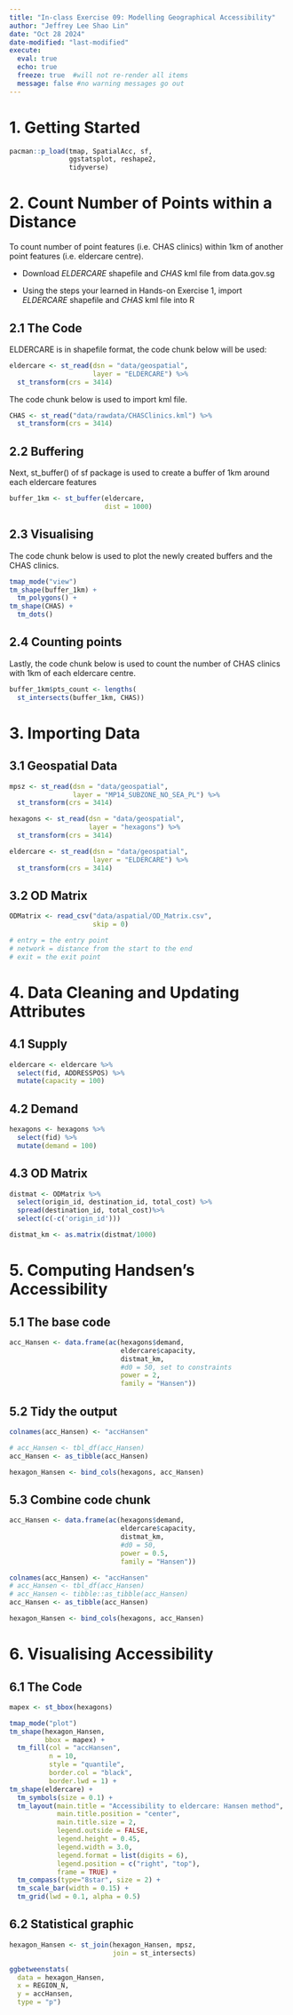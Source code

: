 ```yaml
---
title: "In-class Exercise 09: Modelling Geographical Accessibility"
author: "Jeffrey Lee Shao Lin"
date: "Oct 28 2024"
date-modified: "last-modified"
execute: 
  eval: true
  echo: true
  freeze: true  #will not re-render all items
  message: false #no warning messages go out
---
```


# 1. Getting Started

```r
pacman::p_load(tmap, SpatialAcc, sf, 
               ggstatsplot, reshape2,
               tidyverse)
```

# 2. Count Number of Points within a Distance

To count number of point features (i.e. CHAS clinics) within 1km of another point features (i.e. eldercare centre).

-   Download *ELDERCARE* shapefile and *CHAS* kml file from data.gov.sg

-   Using the steps your learned in Hands-on Exercise 1, import *ELDERCARE* shapefile and *CHAS* kml file into R

## 2.1 The Code

ELDERCARE is in shapefile format, the code chunk below will be used:

```r
eldercare <- st_read(dsn = "data/geospatial", 
                     layer = "ELDERCARE") %>% 
  st_transform(crs = 3414)
```

The code chunk below is used to import kml file.

```r
CHAS <- st_read("data/rawdata/CHASClinics.kml") %>%
  st_transform(crs = 3414)
```

## 2.2 Buffering

Next, st_buffer() of sf package is used to create a buffer of 1km around each eldercare features

```r
buffer_1km <- st_buffer(eldercare, 
                        dist = 1000)
```

## 2.3 Visualising

The code chunk below is used to plot the newly created buffers and the CHAS clinics.

```r
tmap_mode("view")
tm_shape(buffer_1km) +
  tm_polygons() +
tm_shape(CHAS) +
  tm_dots()
```

## 2.4 Counting points

Lastly, the code chunk below is used to count the number of CHAS clinics with 1km of each eldercare centre.

```r
buffer_1km$pts_count <- lengths(
  st_intersects(buffer_1km, CHAS))
```

# 3. Importing Data

## 3.1 Geospatial Data

```r
mpsz <- st_read(dsn = "data/geospatial", 
                layer = "MP14_SUBZONE_NO_SEA_PL") %>% 
  st_transform(crs = 3414)

hexagons <- st_read(dsn = "data/geospatial", 
                    layer = "hexagons") %>% 
  st_transform(crs = 3414)

eldercare <- st_read(dsn = "data/geospatial", 
                     layer = "ELDERCARE") %>% 
  st_transform(crs = 3414)

```

## 3.2 OD Matrix

```r
ODMatrix <- read_csv("data/aspatial/OD_Matrix.csv", 
                     skip = 0)

# entry = the entry point
# network = distance from the start to the end
# exit = the exit point
```

# 4. Data Cleaning and Updating Attributes

## 4.1 Supply

```r
eldercare <- eldercare %>%
  select(fid, ADDRESSPOS) %>%
  mutate(capacity = 100)
```

## 4.2 Demand

```r
hexagons <- hexagons %>%
  select(fid) %>%
  mutate(demand = 100)
```

## 4.3 OD Matrix

```r
distmat <- ODMatrix %>%
  select(origin_id, destination_id, total_cost) %>%
  spread(destination_id, total_cost)%>%
  select(c(-c('origin_id')))
```

```r
distmat_km <- as.matrix(distmat/1000)
```

# 5. Computing Handsen's Accessibility

## 5.1 The base code

```r
acc_Hansen <- data.frame(ac(hexagons$demand,
                            eldercare$capacity,
                            distmat_km, 
                            #d0 = 50, set to constraints
                            power = 2, 
                            family = "Hansen"))
```

## 5.2 Tidy the output

```r
colnames(acc_Hansen) <- "accHansen"

# acc_Hansen <- tbl_df(acc_Hansen)
acc_Hansen <- as_tibble(acc_Hansen)

hexagon_Hansen <- bind_cols(hexagons, acc_Hansen)
```

## 5.3 Combine code chunk

```r
acc_Hansen <- data.frame(ac(hexagons$demand,
                            eldercare$capacity,
                            distmat_km, 
                            #d0 = 50,
                            power = 0.5, 
                            family = "Hansen"))

colnames(acc_Hansen) <- "accHansen"
# acc_Hansen <- tbl_df(acc_Hansen)
# acc_Hansen <- tibble::as_tibble(acc_Hansen)
acc_Hansen <- as_tibble(acc_Hansen)

hexagon_Hansen <- bind_cols(hexagons, acc_Hansen)
```

# 6. Visualising Accessibility

## 6.1 The Code

```r
mapex <- st_bbox(hexagons)

tmap_mode("plot")
tm_shape(hexagon_Hansen,
         bbox = mapex) + 
  tm_fill(col = "accHansen",
          n = 10,
          style = "quantile",
          border.col = "black",
          border.lwd = 1) +
tm_shape(eldercare) +
  tm_symbols(size = 0.1) +
  tm_layout(main.title = "Accessibility to eldercare: Hansen method",
            main.title.position = "center",
            main.title.size = 2,
            legend.outside = FALSE,
            legend.height = 0.45, 
            legend.width = 3.0,
            legend.format = list(digits = 6),
            legend.position = c("right", "top"),
            frame = TRUE) +
  tm_compass(type="8star", size = 2) +
  tm_scale_bar(width = 0.15) +
  tm_grid(lwd = 0.1, alpha = 0.5)
```

## 6.2 Statistical graphic

```r
hexagon_Hansen <- st_join(hexagon_Hansen, mpsz, 
                          join = st_intersects)
```

```r
ggbetweenstats(
  data = hexagon_Hansen,
  x = REGION_N,
  y = accHansen,
  type = "p")
```
